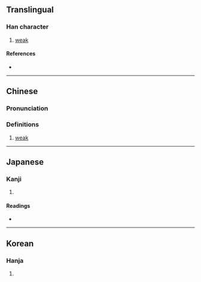 {{character info/new}}
==Translingual==

===Han character===
{{Han char|rn=9|rad=人|as=09|sn=11|four=|canj=OMBK|ids=⿰亻耎}}

# [[weak]]

====References====
* {{Han ref|kx=0109.230|dkj=00831|dj=0233.120|hdz=10188.070|uh=5044|ud=20548}}

----

==Chinese==
{{zh-forms}}

===Pronunciation===
{{zh-pron
|m=ruǎn
|c=jyun5
|mc=y
|oc=y
|ma=
|cat=a
}}

===Definitions===
{{zh-hanzi}}

# [[weak]]

----

==Japanese==

===Kanji===
{{ja-kanji|grade=|rs=人09}}

# {{defn|lang=ja|sort=人09}}

====Readings====
* {{ja-readings|on=[[だん]] (dan), [[なん]] (nan)|kun=[[よわい]] (yowai)}}

----

==Korean==

===Hanja===
{{ko-hanja|hangeul=[[난]], [[연]]|rv=nan, yeon|mr=nan, yŏn}}

# {{defn|lang=ko|sort=人09}}